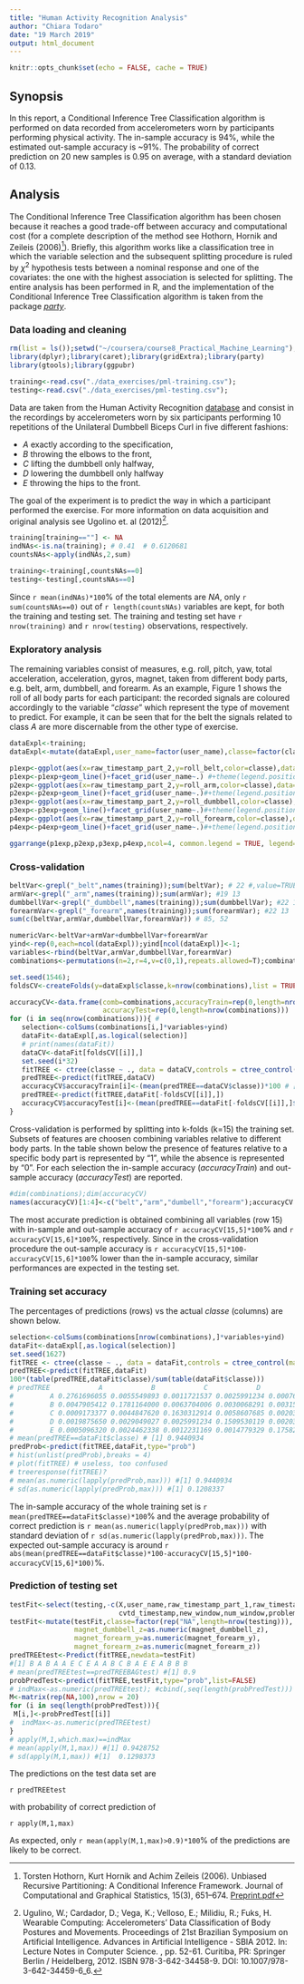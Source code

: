 ```yaml
---
title: "Human Activity Recognition Analysis"
author: "Chiara Todaro"
date: "19 March 2019"
output: html_document
---
```


```r
knitr::opts_chunk$set(echo = FALSE, cache = TRUE)
```
<!-- You may use any of the other variables to predict with. You should create a report describing how you built your model, how you used cross validation, what you think the expected out of sample error is, and why you made the choices you did. You will also use your prediction model to predict 20 different test cases. -->

## Synopsis
In this report, a Conditional Inference Tree Classification algorithm is performed 
on data recorded from accelerometers worn by participants performing physical activity. 
The in-sample accuracy is 94%, while the estimated out-sample accuracy is ~91%. 
The probability of correct prediction on 20 new samples is 0.95 
on average, with a standard deviation of 0.13. 

## Analysis
The Conditional Inference Tree Classification algorithm has been chosen because 
it reaches a good trade-off between accuracy and computational cost (for a complete 
description of the method see Hothorn, Hornik and Zeileis (2006)[^1]). 
Briefly, this algorithm works like a classification tree in which the variable selection 
and the subsequent splitting procedure is ruled by $\chi^2$ hypothesis tests between 
a nominal response and one of the covariates: the one with the highest association 
is selected for splitting.
The entire analysis has been performed in R, and the implementation of the Conditional 
Inference Tree Classification algorithm is taken from the package [*party*](https://cran.r-project.org/web/packages/party/party.pdf).

[^1]: Torsten Hothorn, Kurt Hornik and Achim Zeileis (2006). Unbiased Recursive Partitioning: 
A Conditional Inference Framework. Journal of Computational and Graphical Statistics, 15(3), 651–674. 
[Preprint.pdf](http://statmath.wu-wien.ac.at/~zeileis/papers/Hothorn+Hornik+Zeileis-2006.pdf)

### Data loading and cleaning
```r
rm(list = ls());setwd("~/coursera/course8_Practical_Machine_Learning");
library(dplyr);library(caret);library(gridExtra);library(party)
library(gtools);library(ggpubr)

training<-read.csv("./data_exercises/pml-training.csv");
testing<-read.csv("./data_exercises/pml-testing.csv");
```

Data are taken from the Human Activity Recognition [database](http://groupware.les.inf.puc-rio.br/har) 
and consist in the recordings by accelerometers worn by six participants 
performing 10 repetitions of the Unilateral Dumbbell Biceps Curl in five different fashions: 

 * *A* exactly according to the specification, 
 * *B* throwing the elbows to the front, 
 * *C* lifting the dumbbell only halfway, 
 * *D* lowering the dumbbell only halfway
 * *E* throwing the hips to the front.

The goal of the experiment is to predict the way in which a participant performed the exercise. 
For more information on data acquisition and original analysis see Ugolino et. al (2012)[^2].

[^2]:Ugulino, W.; Cardador, D.; Vega, K.; Velloso, E.; Milidiu, R.; Fuks, H. 
Wearable Computing: Accelerometers' Data Classification of Body Postures and Movements. 
Proceedings of 21st Brazilian Symposium on Artificial Intelligence. 
Advances in Artificial Intelligence - SBIA 2012. In: Lecture Notes in Computer Science. , 
pp. 52-61. Curitiba, PR: Springer Berlin / Heidelberg, 2012. ISBN 978-3-642-34458-9. DOI: 10.1007/978-3-642-34459-6_6. 

```r
training[training==""] <- NA
indNAs<-is.na(training); # 0.41  # 0.6120681
countsNAs<-apply(indNAs,2,sum)

training<-training[,countsNAs==0]
testing<-testing[,countsNAs==0]
```

Since `r mean(indNAs)*100`% of the total elements are *NA*, only `r sum(countsNAs==0)` out of 
`r length(countsNAs)` variables are kept, for both the training and testing set.
The training and testing set have `r nrow(training)` and `r nrow(testing)` observations, respectively.

### Exploratory analysis
The remaining variables consist of measures, e.g. roll, pitch, yaw, total acceleration, 
acceleration, gyros, magnet, taken from different body parts, e.g. belt, arm, dumbbell, and forearm. 
As an example, Figure 1 shows the roll of all body parts for each participant: 
the recorded signals are coloured accordingly to the variable "*classe*" which 
represent the type of movement to predict. 
For example, it can be seen that for the belt the signals related to class *A* 
are more discernable from the other type of exercise.

```r
dataExpl<-training;
dataExpl<-mutate(dataExpl,user_name=factor(user_name),classe=factor(classe))

p1exp<-ggplot(aes(x=raw_timestamp_part_2,y=roll_belt,color=classe),data=dataExpl)
p1exp<-p1exp+geom_line()+facet_grid(user_name~.) #+theme(legend.position = "none") 
p2exp<-ggplot(aes(x=raw_timestamp_part_2,y=roll_arm,color=classe),data=dataExpl)
p2exp<-p2exp+geom_line()+facet_grid(user_name~.)#+theme(legend.position = "none") 
p3exp<-ggplot(aes(x=raw_timestamp_part_2,y=roll_dumbbell,color=classe),data=dataExpl)
p3exp<-p3exp+geom_line()+facet_grid(user_name~.)#+theme(legend.position = "none") 
p4exp<-ggplot(aes(x=raw_timestamp_part_2,y=roll_forearm,color=classe),data=dataExpl)
p4exp<-p4exp+geom_line()+facet_grid(user_name~.)#+theme(legend.position = c(1.0,0.5))

ggarrange(p1exp,p2exp,p3exp,p4exp,ncol=4, common.legend = TRUE, legend="bottom") #
```

### Cross-validation
```r
beltVar<-grepl("_belt",names(training));sum(beltVar); # 22 #,value=TRUE 13
armVar<-grepl("_arm",names(training));sum(armVar); #19 13
dumbbellVar<-grepl("_dumbbell",names(training));sum(dumbbellVar); #22 13
forearmVar<-grepl("_forearm",names(training));sum(forearmVar); #22 13
sum(c(beltVar,armVar,dumbbellVar,forearmVar)) # 85, 52

numericVar<-beltVar+armVar+dumbbellVar+forearmVar
yind<-rep(0,each=ncol(dataExpl));yind[ncol(dataExpl)]<-1;
variables<-rbind(beltVar,armVar,dumbbellVar,forearmVar)
combinations<-permutations(n=2,r=4,v=c(0,1),repeats.allowed=T);combinations<-combinations[-1,]

set.seed(1546);
foldsCV<-createFolds(y=dataExpl$classe,k=nrow(combinations),list = TRUE,returnTrain = TRUE)

accuracyCV<-data.frame(comb=combinations,accuracyTrain=rep(0,length=nrow(combinations)),
                       accuracyTest=rep(0,length=nrow(combinations)))
for (i in seq(nrow(combinations))){ #
   selection<-colSums(combinations[i,]*variables+yind)
   dataFit<-dataExpl[,as.logical(selection)]
   # print(names(dataFit))
   dataCV<-dataFit[foldsCV[[i]],]
   set.seed(i*32)
   fitTREE <- ctree(classe ~ ., data = dataCV,controls = ctree_control(maxsurrogate = 3))
   predTREE<-predict(fitTREE,dataCV)
   accuracyCV$accuracyTrain[i]<-(mean(predTREE==dataCV$classe))*100 # [1] 0.9505147
   predTREE<-predict(fitTREE,dataFit[-foldsCV[[i]],])
   accuracyCV$accuracyTest[i]<-(mean(predTREE==dataFit[-foldsCV[[i]],]$classe))*100 # [1] 0.9505147
}
```

Cross-validation is performed by splitting into k-folds (k=15) the training set. 
Subsets of features are choosen combining variables relative to different body parts.
In the table shown below the presence of features relative to a specific body part is 
represented by "1", while the absence is represented by "0". For each selection the 
in-sample accuracy (*accuracyTrain*) and out-sample accuracy (*accuracyTest*) are 
reported.

```r
#dim(combinations);dim(accuracyCV)
names(accuracyCV)[1:4]<-c("belt","arm","dumbell","forearm");accuracyCV
```

The most accurate prediction is obtained combining all variables (row 15) with in-sample and 
out-sample accuracy of `r accuracyCV[15,5]*100`% and `r accuracyCV[15,6]*100`%, respectively.
Since in the cross-validation procedure the out-sample accuracy is 
`r accuracyCV[15,5]*100-accuracyCV[15,6]*100`% lower than the in-sample accuracy, similar 
performances are expected in the testing set.

### Training set accuracy
The percentages of predictions (rows) vs the actual *classe* (columns) are shown below.

```r
selection<-colSums(combinations[nrow(combinations),]*variables+yind)
dataFit<-dataExpl[,as.logical(selection)]
set.seed(1627)
fitTREE <- ctree(classe ~ ., data = dataFit,controls = ctree_control(maxsurrogate = 3))
predTREE<-predict(fitTREE,dataFit)
100*(table(predTREE,dataFit$classe)/sum(table(dataFit$classe)))
# predTREE            A            B            C            D            E
#         A 0.2761696055 0.0055549893 0.0011721537 0.0025991234 0.0007644481
#         B 0.0047905412 0.1781164000 0.0063704006 0.0030068291 0.0031597187
#         C 0.0009173377 0.0044847620 0.1630312914 0.0058607685 0.0020385282
#         D 0.0019875650 0.0029049027 0.0025991234 0.1509530119 0.0020385282
#         E 0.0005096320 0.0024462338 0.0012231169 0.0014779329 0.1758230558
# mean(predTREE==dataFit$classe) # [1] 0.9440934
predProb<-predict(fitTREE,dataFit,type="prob")
# hist(unlist(predProb),breaks = 4)
# plot(fitTREE) # useless, too confused
# treeresponse(fitTREE)?
# mean(as.numeric(lapply(predProb,max))) #[1] 0.9440934
# sd(as.numeric(lapply(predProb,max))) #[1] 0.1208337

```

The in-sample accuracy of the whole training set is `r mean(predTREE==dataFit$classe)*100`% and 
the average probability of correct prediction is `r mean(as.numeric(lapply(predProb,max)))` with 
standard deviation of `r sd(as.numeric(lapply(predProb,max)))`.
The expected out-sample accuracy is around 
`r abs(mean(predTREE==dataFit$classe)*100-accuracyCV[15,5]*100-accuracyCV[15,6]*100)`%.

### Prediction of testing set
```r
testFit<-select(testing,-c(X,user_name,raw_timestamp_part_1,raw_timestamp_part_2,
                           cvtd_timestamp,new_window,num_window,problem_id))
testFit<-mutate(testFit,classe=factor(rep("NA",length=nrow(testing))),
                magnet_dumbbell_z=as.numeric(magnet_dumbbell_z),
                magnet_forearm_y=as.numeric(magnet_forearm_y),
                magnet_forearm_z=as.numeric(magnet_forearm_z))
predTREEtest<-Predict(fitTREE,newdata=testFit)
#[1] B A B A A E C E A A B C B A E E A B B B
# mean(predTREEtest==predTREEBAGtest) #[1] 0.9
probPredTest<-predict(fitTREE,testFit,type="prob",list=FALSE)
# indMax<-as.numeric(predTREEtest); #cbind(,seq(length(probPredTest)))
M<-matrix(rep(NA,100),nrow = 20)
for (i in seq(length(probPredTest))){
 M[i,]<-probPredTest[[i]]
#  indMax<-as.numeric(predTREEtest)
}
# apply(M,1,which.max)==indMax
# mean(apply(M,1,max)) #[1] 0.9428752
# sd(apply(M,1,max)) #[1]  0.1298373
```
The predictions on the test data set are 

`r predTREEtest` 

with probability of correct prediction of 

`r apply(M,1,max)`

As expected, only `r mean(apply(M,1,max)>0.9)*100`% of the predictions are 
likely to be correct.